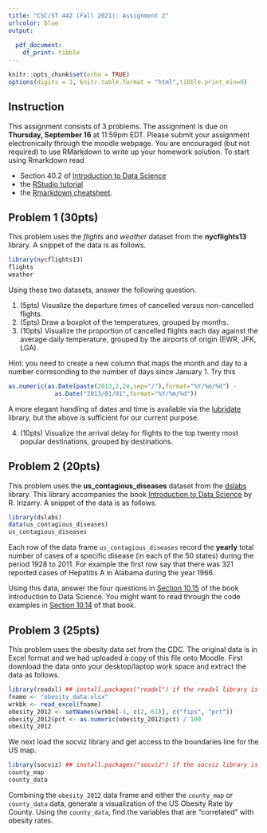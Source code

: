 ```yaml
---
title: "CSC/ST 442 (Fall 2021): Assignment 2"
urlcolor: blue
output: 
  
  pdf_document:
    df_print: tibble
---
```


```r
knitr::opts_chunk$set(echo = TRUE)
options(digits = 3, knitr.table.format = "html",tibble.print_min=6)
```

## Instruction
This assignment consists of $3$ problems. The assignment is due on 
**Thursday, September 16** at 11:59pm EDT. Please submit your assignment electronically through the moodle webpage. You are encouraged (but not required) to use RMarkdown to write up your homework solution. To start using Rmarkdown read

* Section 40.2 of  [Introduction to Data Science](https://rafalab.github.io/dsbook/reproducible-projects-with-rstudio-and-r-markdown.html)
* the [RStudio tutorial](https://rmarkdown.rstudio.com/lesson-1.html) 
* the [Rmarkdown cheatsheet](https://www.rstudio.com/wp-content/uploads/2015/02/rmarkdown-cheatsheet.pdf).



## Problem 1 (30pts)
This problem uses the *flights* and *weather* dataset from the **nycflights13** library. A snippet of the data is as follows.
```r
library(nycflights13)
flights
weather
```

Using these two datasets, answer the following question.

1. (5pts) Visualize the departure times of cancelled versus non-cancelled flights. 
2. (5pts)  Draw a boxplot of the temperatures, grouped by months.
3. (10pts) Visualize the proportion of cancelled flights each day against the average daily temperature, grouped by the airports of origin (EWR, JFK, LGA). 

Hint: you need to create a new column that maps the month and day to a number corresonding to the number of days since January 1. Try this
```r
as.numeric(as.Date(paste(2013,2,24,sep="/"),format="%Y/%m/%d") - 
             as.Date("2013/01/01",format="%Y/%m/%d"))
```
A more elegant handling of dates and time is available via the [lubridate](https://cran.r-project.org/web/packages/lubridate/index.html) library, but the above is sufficient for our current purpose. 

4. (10pts) Visualize the arrival delay for flights to the top twenty most popular destinations, grouped by destinations. 

## Problem 2 (20pts)
This problem uses the **us_contagious_diseases** dataset from the [dslabs](https://cran.r-project.org/web/packages/dslabs/index.html) library. This library accompanies the book [Introduction to Data Science](https://rafalab.github.io/dsbook/) by R. Irizarry. A snippet of the data is as follows.
```r
library(dslabs)
data(us_contagious_diseases)
us_contagious_diseases
```
Each row of the data frame `us_contagious_diseases` record the **yearly** total number of cases of a specific disease (in each of the $50$ states) during the period $1928$ to $2011$. For example the first row say that there was $321$ reported cases of Hepatitis A in Alabama during the year $1966$. 

Using this data, answer the four questions in [Section 10.15](https://rafalab.github.io/dsbook/data-visualization-principles.html#exercises-20) of the book Introduction to Data Science. You might want to read through the code examples in [Section 10.14](https://rafalab.github.io/dsbook/data-visualization-principles.html#vaccines) of that book. 



## Problem 3 (25pts)
This problem uses the obesity data set from the CDC. The original data is in Excel format and we had uploaded a copy of this file onto Moodle. First download the data onto your desktop/laptop work space
and extract the data as follows. 
```r
library(readxl) ## install.packages("readxl") if the readxl library is missing.
fname <- "obesity_data.xlsx"
wrkbk <- read_excel(fname)
obesity_2012 <- setNames(wrkbk[-1, c(2, 61)], c("fips", "pct"))
obesity_2012$pct <- as.numeric(obesity_2012$pct) / 100
obesity_2012
```

We next load the socviz library and get access to the boundaries line for the US map.
```r
library(socviz) ## install.packages("socviz") if the socviz library is missing.
county_map
county_data
```

Combining the $\mathtt{obesity\_2012}$ data frame and either the $\mathtt{county\_map}$ or $\mathtt{county\_data}$ data, generate a visualization of the US Obesity Rate by County. Using the $\mathtt{county\_data}$, find the variables that are "correlated" with obesity rates. 